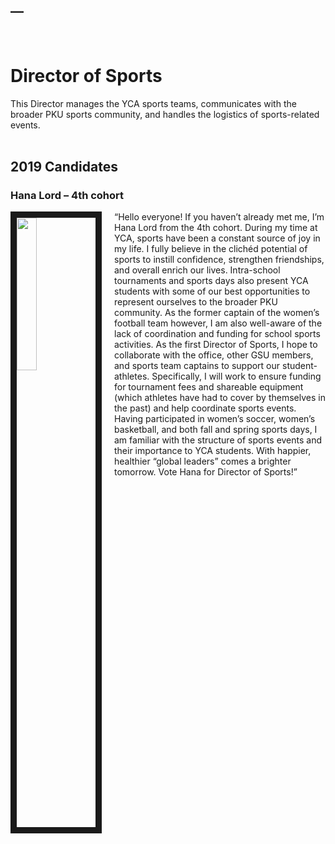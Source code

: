 ---
---

<br>

# Director of Sports
This Director manages the YCA sports teams, communicates with the broader PKU sports community, and handles the logistics of sports-related events.
<br><br>

## 2019 Candidates

### Hana Lord -- 4th cohort

<img src="images/lord_hana.jpg" style="width:25%; border:10px solid; margin-right: 20px" align="left">

“Hello everyone! If you haven’t already met me, I’m Hana Lord from the 4th cohort. During my time at YCA, sports have been a constant source of joy in my life. I fully believe in the clichéd potential of sports to instill confidence, strengthen friendships, and overall enrich our lives. Intra-school tournaments and sports days also present YCA students with some of our best opportunities to represent ourselves to the broader PKU community. As the former captain of the women’s football team however, I am also well-aware of the lack of coordination and funding for school sports activities. As the first Director of Sports, I hope to collaborate with the office, other GSU members, and sports team captains to support our student-athletes. Specifically, I will work to ensure funding for tournament fees and shareable equipment (which athletes have had to cover by themselves in the past) and help coordinate sports events. Having participated in women’s soccer, women’s basketball, and both fall and spring sports days, I am familiar with the structure of sports events and their importance to YCA students. With happier, healthier “global leaders” comes a brighter tomorrow. Vote Hana for Director of Sports!”